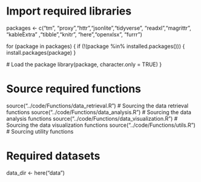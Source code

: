 # Import required libraries
packages <- c("tm", "proxy","httr","jsonlite","tidyverse", "readxl","magrittr", "kableExtra" ,"tibble","knitr", "here","openxlsx", "furrr")

for (package in packages) {
  if (!(package %in% installed.packages())) {
    install.packages(package)
  }
  
  # Load the package
  library(package, character.only = TRUE)
}

# Source required functions
source("../code/Functions/data_retrieval.R")   # Sourcing the data retrieval functions
source("../code/Functions/data_analysis.R")    # Sourcing the data analysis functions
source("../code/Functions/data_visualization.R")  # Sourcing the data visualization functions
source("../code/Functions/utils.R")           # Sourcing utility functions

# Required datasets
data_dir <- here("data")